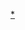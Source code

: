 {{Navbox
| name  = 虚拟YouTuber
| title = [[虛擬YouTuber|<span style="color:#FFF;">虚拟YouTuber</span>]]（VTuber）
| listclass = hlist hlist-pipe
| titlestyle = background:#FF0000; color:#FFF;
| groupstyle = background:#FF6347; color:#FFF;
| belowstyle = background:#FF0000; color:#FFF;
| group1 = 日本
| list1  = {{Navbox|child
| group1 = 四天王
|titlestyle = background:#FFE4E1
|groupstyle = background:#FFE4E1
|belowstyle = background:#FFE4E1
| list1  = 
*[[絆愛]]
*[[輝夜月]]
*[[電腦少女小白]]
*[[未來明]]
*{{link-ja|虛擬口癖蘿莉狐娘Youtuber大叔|バーチャルのじゃロリ狐娘Youtuberおじさん}}
| group2 = [[hololive production]]
| list2  = 
* 詳見[[Template:Hololive production|Hololive成员]]
| group3 = [[彩虹社]]
| list3  = 
* 詳見[[Template:彩虹社|彩虹社成员]]
| group4 = {{link-ja|Brave group}}
| list4  = 
* {{strike|[[遊戲部Project]]}}（夢咲楓、風見涼、櫻樹米莉亞、道明寺晴翔）
* [[道明寺可可亞]]
| group5 = {{link-ja|神椿工作室|KAMITSUBAKI STUDIO}}
| list5 = 
* [[花譜]]
* {{link-ja|理芽}}
| group6 = 前{{link-ja|upd8}}
| list6  = 
* [[響木青]]
* [[YuNi]]
* {{strike|[[織田信姬]]}}
| group7 = 其他
| list7 = 
* [[HIMEHINA]]（田中姬、鈴木雛）
* [[貓宮日向]]
* [[佃煮海苔男#犬山玉姬|犬山玉姬]]
* [[天神子兔音]]
* [[绯赤艾莉欧]]
* {{link-ja|富士葵}}
* [[时雨羽衣]]
* [[鹿乃]]
* [[早瀨彌生#虚拟YouTuber|早瀨彌生]]
* {{strike|[[塞菲拉·蘇]]}}
* [[Super Tama女孩]]
* [[茸茸鼠]]
* [[神乐七奈]]
* [[神樂mea]]
* [[餅月Himari]]
* [[民安友繪|Tammy]]
* [[成瀨未亞|Miazo]]
}}
| group2 = 中国
| list2  ={{Navbox|child | 
group1 = [[虚研社]]
|titlestyle = background:#FFE4E1
|groupstyle = background:#FFE4E1
|belowstyle = background:#FFE4E1
| list1 = 
*[[小希 (VTuber)|小希]]
*[[小桃]]
*[[幽灵子辰]]
*[[木糖纯]]
*[[冰糖IO]]
*[[小柔]]
*[[兰音]]
*[[艾露露]]
| group2 = [[A-SOUL]]
| list2 = 
*[[贝拉 (VTuber)|贝拉]]
*[[嘉然]]
*[[乃琳]]
*{{strike|[[珈乐]]}}
*[[向晚]]
| group3 = [[彩虹社#VirtuaReal|VirtuaReal]]
| list3 = 
* [[泠鸢yousa]]
* [[Hanser]]
* [[七海（Nanami）]]
* {{strike|[[琉绮（Ruki）]]}}
* [[小可学妹]]
* [[蔡明|菜菜子（Nanako）]]
* [[阿梓]]
| group4 = 其他
| list4 = 
* {{strike|[[新科娘]]}}
* {{strike|[[江山娇与红旗漫]]}}
* {{strike|[[新月岚]]}}
* {{strike|[[机萪]]}}
* {{strike|[[妙妙]]}}
* [[七瀨胡桃]]
* [[中国爱哥]]
}}
| group3 = 臺灣
| list3  = {{Navbox|child
| group1 = SquareLive(春魚/STORIA)
|titlestyle = background:#FFE4E1
|groupstyle = background:#FFE4E1
|belowstyle = background:#FFE4E1
| list1  = 
*[[十五號]]
*[[露恰露恰]]
*[[歐貝爾 (VTuber)|歐貝爾]]
*[[平平子]]
*[[祈菈‧貝希毛絲]]
*[[歐妲]]
*[[海唧]]
*[[阿爾姿]]
| group2 = [[雅虎奇摩]]
| list2 = 
* [[虎妮]]
* {{strike|[[奥莉丝]]}}
| group3 = [[雲際線工作室]]
| list3 = 
* [[悠白]]
* [[瑪格麗特·溫特斯]]
* [[李李鈴蘭]]
* [[神稻櫻火]]
* [[周默]]
| group4 = 个人势
| list4 =
* [[杏仁咪嚕]]
* [[兔姬]]
* [[洛可洛斯特]]
| group5 = 其他
| list5 = 
* [[K′WA]]
* [[懶貓子]]
* [[浠Mizuki]]
}}
| group4 = 其他國家/地區
| list4  = 
* [[地球醬]]（俄罗斯）
* [[Projekt Melody]]（美國）
* [[N子·Mei·黑野|-{zh-hans:N子·Mei·黑野;zh-hant:N子·黑野明}-]]（美国）
| below = 注：{{strike|删除线}}表示此Vtuber已停止活动/此事务所已停止-{zh-cn:运营;zh-tw:營運;}-。
}}<noinclude>

[[Category:虚拟YouTuber|*]]

</noinclude>